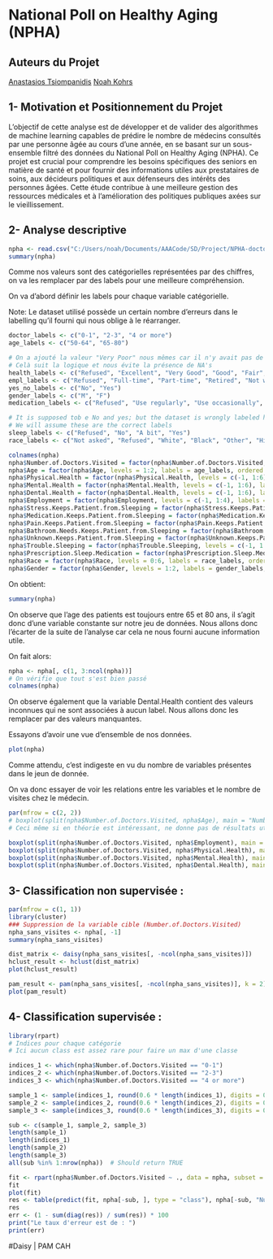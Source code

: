 # National Poll on Healthy Aging (NPHA)

## Auteurs du Projet
[Anastasios Tsiompanidis](anastasios.tsiompanidis@etu.univ-grenoble-alpes.fr)
[Noah Kohrs](noah.kohrs@etu.univ-grenoble-alpes.fr)


## 1- Motivation et Positionnement du Projet
L'objectif de cette analyse est de développer et de valider des algorithmes de machine learning capables de prédire le nombre de médecins consultés par une personne âgée au cours d'une année, en se basant sur un sous-ensemble filtré des données du National Poll on Healthy Aging (NPHA). Ce projet est crucial pour comprendre les besoins spécifiques des seniors en matière de santé et pour fournir des informations utiles aux prestataires de soins, aux décideurs politiques et aux défenseurs des intérêts des personnes âgées. Cette étude contribue à une meilleure gestion des ressources médicales et à l'amélioration des politiques publiques axées sur le vieillissement.

## 2- Analyse descriptive 
```r
npha <- read.csv("C:/Users/noah/Documents/AAACode/SD/Project/NPHA-doctor-visits.csv")
summary(npha)
```

Comme nos valeurs sont des catégorielles représentées par des chiffres, on va les remplacer par des labels pour une meilleure compréhension.

On va d'abord définir les labels pour chaque variable catégorielle.

Note: Le dataset utilisé possède un certain nombre d'erreurs dans le labelling qu'il fourni qui nous oblige à le réarranger.
```r
doctor_labels <- c("0-1", "2-3", "4 or more")
age_labels <- c("50-64", "65-80")

# On a ajouté la valeur "Very Poor" nous mêmes car il n'y avait pas de labelling indiqué pour la valeur 6. 
# Celà suit la logique et nous évite la présence de NA's 
health_labels <- c("Refused", "Excellent", "Very Good", "Good", "Fair", "Poor", "Very Poor")
empl_labels <- c("Refused", "Full-time", "Part-time", "Retired", "Not working")
yes_no_labels <- c("No", "Yes")
gender_labels <- c("M", "F")
medication_labels <- c("Refused", "Use regularly", "Use occasionally", "Do not use")

# It is supposed tob e No and yes; but the dataset is wrongly labeled here. 
# We will assume these are the correct labels
sleep_labels <- c("Refused", "No", "A bit", "Yes")
race_labels <- c("Not asked", "Refused", "White", "Black", "Other", "Hispanic", "2+ Races")
```

```r
colnames(npha)
npha$Number.of.Doctors.Visited = factor(npha$Number.of.Doctors.Visited, levels = 1:3, labels = doctor_labels, ordered = TRUE)
npha$Age = factor(npha$Age, levels = 1:2, labels = age_labels, ordered = FALSE)
npha$Physical.Health = factor(npha$Physical.Health, levels = c(-1, 1:6), labels = health_labels, ordered = TRUE)
npha$Mental.Health = factor(npha$Mental.Health, levels = c(-1, 1:6), labels = health_labels, ordered = TRUE)
npha$Dental.Health = factor(npha$Dental.Health, levels = c(-1, 1:6), labels = health_labels, ordered = TRUE)
npha$Employment = factor(npha$Employment, levels = c(-1, 1:4), labels = empl_labels, ordered = FALSE)
npha$Stress.Keeps.Patient.from.Sleeping = factor(npha$Stress.Keeps.Patient.from.Sleeping, levels = 0:1, labels = yes_no_labels, ordered = FALSE)
npha$Medication.Keeps.Patient.from.Sleeping = factor(npha$Medication.Keeps.Patient.from.Sleeping, levels = 0:1, labels = yes_no_labels, ordered = FALSE)
npha$Pain.Keeps.Patient.from.Sleeping = factor(npha$Pain.Keeps.Patient.from.Sleeping, levels = 0:1, labels = yes_no_labels, ordered = FALSE)
npha$Bathroom.Needs.Keeps.Patient.from.Sleeping = factor(npha$Bathroom.Needs.Keeps.Patient.from.Sleeping, levels = 0:1, labels = yes_no_labels, ordered = FALSE)
npha$Unknown.Keeps.Patient.from.Sleeping = factor(npha$Unknown.Keeps.Patient.from.Sleeping, levels = 0:1, labels = yes_no_labels, ordered = FALSE)
npha$Trouble.Sleeping = factor(npha$Trouble.Sleeping, levels = c(-1, 1:3), labels = sleep_labels, ordered = FALSE)
npha$Prescription.Sleep.Medication = factor(npha$Prescription.Sleep.Medication, levels = c(-1, 1:3), labels = medication_labels, ordered = FALSE)
npha$Race = factor(npha$Race, levels = 0:6, labels = race_labels, ordered = FALSE)
npha$Gender = factor(npha$Gender, levels = 1:2, labels = gender_labels, ordered = FALSE)

```
On obtient:

```r
summary(npha)
```

On observe que l'age des patients est toujours entre 65 et 80 ans, il s'agit donc d'une variable constante sur notre jeu de données. 
Nous allons donc l'écarter de la suite de l'analyse car cela ne nous fourni aucune information utile.

On fait alors:
```r
npha <- npha[, c(1, 3:ncol(npha))]
# On vérifie que tout s'est bien passé
colnames(npha)
```

On observe également que la variable Dental.Health contient des valeurs inconnues qui ne sont associées à aucun label. 
Nous allons donc les remplacer par des valeurs manquantes.

Essayons d'avoir une vue d'ensemble de nos données.
```r
plot(npha)
```
Comme attendu, c'est indigeste en vu du nombre de variables présentes dans le jeun de donnée.

On va donc essayer de voir les relations entre les variables et le nombre de visites chez le médecin.

```r

par(mfrow = c(2, 2))
# boxplot(split(npha$Number.of.Doctors.Visited, npha$Age), main = "Number of Doctors Visited by Age Group")
# Ceci même si en théorie est intéressant, ne donne pas de résultats utiles car on a seulement 1 variable qui existe dans la base de données

boxplot(split(npha$Number.of.Doctors.Visited, npha$Employment), main = "Number of Doctors Visited by Employement Group")
boxplot(split(npha$Number.of.Doctors.Visited, npha$Physical.Health), main = "Number of Doctors Visited by Physical Health")   
boxplot(split(npha$Number.of.Doctors.Visited, npha$Mental.Health), main = "Number of Doctors Visited by Mental Health")
boxplot(split(npha$Number.of.Doctors.Visited, npha$Dental.Health), main = "Number of Doctors Visited by Dental Health")
```

## 3- Classification non supervisée :
```r
par(mfrow = c(1, 1))
library(cluster)
### Suppression de la variable cible (Number.of.Doctors.Visited)
npha_sans_visites <- npha[, -1]
summary(npha_sans_visites)

dist_matrix <- daisy(npha_sans_visites[, -ncol(npha_sans_visites)])
hclust_result <- hclust(dist_matrix)
plot(hclust_result)

pam_result <- pam(npha_sans_visites[, -ncol(npha_sans_visites)], k = 2)
plot(pam_result)
```

## 4- Classification supervisée :
```r
library(rpart)
# Indices pour chaque catégorie
# Ici aucun class est assez rare pour faire un max d'une classe

indices_1 <- which(npha$Number.of.Doctors.Visited == "0-1")
indices_2 <- which(npha$Number.of.Doctors.Visited == "2-3")
indices_3 <- which(npha$Number.of.Doctors.Visited == "4 or more")

sample_1 <- sample(indices_1, round(0.6 * length(indices_1), digits = 0))
sample_2 <- sample(indices_2, round(0.6 * length(indices_2), digits = 0))
sample_3 <- sample(indices_3, round(0.6 * length(indices_3), digits = 0))

sub <- c(sample_1, sample_2, sample_3)
length(sample_1)
length(indices_1)
length(sample_2)
length(sample_3)
all(sub %in% 1:nrow(npha))  # Should return TRUE

fit <- rpart(npha$Number.of.Doctors.Visited ~ ., data = npha, subset = sub)
fit
plot(fit)
res <- table(predict(fit, npha[-sub, ], type = "class"), npha[-sub, "Number.of.Doctors.Visited"])
res
err <- (1 - sum(diag(res)) / sum(res)) * 100
print("Le taux d'erreur est de : ")
print(err)
```

#Daisy | PAM CAH
